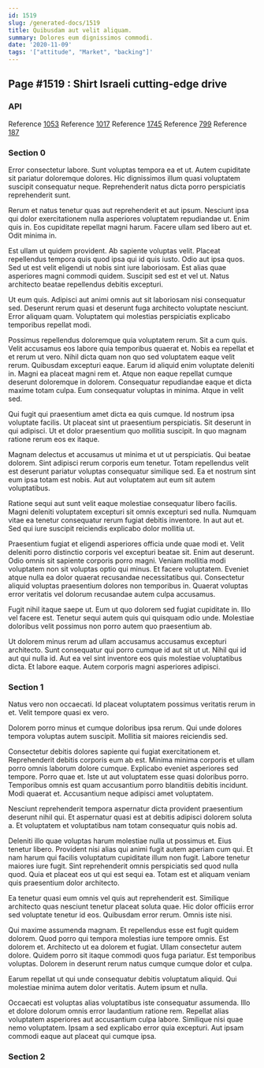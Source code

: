 ```yaml
---
id: 1519
slug: /generated-docs/1519
title: Quibusdam aut velit aliquam.
summary: Dolores eum dignissimos commodi.
date: '2020-11-09'
tags: '["attitude", "Market", "backing"]'
---
```


## Page #1519 : Shirt Israeli cutting-edge drive
### API



Reference [1053](/generated-docs/1053)
Reference [1017](/generated-docs/1017)
Reference [1745](/generated-docs/1745)
Reference [799](/generated-docs/799)
Reference [187](/generated-docs/187)


### Section 0
Error consectetur labore. Sunt voluptas tempora ea et ut. Autem cupiditate sit pariatur doloremque dolores. Hic dignissimos illum quasi voluptatem suscipit consequatur neque. Reprehenderit natus dicta porro perspiciatis reprehenderit sunt.
 Rerum et natus tenetur quas aut reprehenderit et aut ipsum. Nesciunt ipsa qui dolor exercitationem nulla asperiores voluptatem repudiandae ut. Enim quis in. Eos cupiditate repellat magni harum. Facere ullam sed libero aut et. Odit minima in.
 Est ullam ut quidem provident. Ab sapiente voluptas velit. Placeat repellendus tempora quis quod ipsa qui id quis iusto. Odio aut ipsa quos. Sed ut est velit eligendi ut nobis sint iure laboriosam.
Est alias quae asperiores magni commodi quidem. Suscipit sed est et vel ut. Natus architecto beatae repellendus debitis excepturi.
 Ut eum quis. Adipisci aut animi omnis aut sit laboriosam nisi consequatur sed. Deserunt rerum quasi et deserunt fuga architecto voluptate nesciunt. Error aliquam quam. Voluptatem qui molestias perspiciatis explicabo temporibus repellat modi.
 Possimus repellendus doloremque quia voluptatem rerum. Sit a cum quis. Velit accusamus eos labore quia temporibus quaerat et. Nobis ea repellat et et rerum ut vero. Nihil dicta quam non quo sed voluptatem eaque velit rerum. Quibusdam excepturi eaque.
Earum id aliquid enim voluptate deleniti in. Magni ea placeat magni rem et. Atque non eaque repellat cumque deserunt doloremque in dolorem. Consequatur repudiandae eaque et dicta maxime totam culpa. Eum consequatur voluptas in minima. Atque in velit sed.
 Qui fugit qui praesentium amet dicta ea quis cumque. Id nostrum ipsa voluptate facilis. Ut placeat sint ut praesentium perspiciatis. Sit deserunt in qui adipisci. Ut et dolor praesentium quo mollitia suscipit. In quo magnam ratione rerum eos ex itaque.
 Magnam delectus et accusamus ut minima et ut ut perspiciatis. Qui beatae dolorem. Sint adipisci rerum corporis eum tenetur.
Totam repellendus velit est deserunt pariatur voluptas consequatur similique sed. Ea et nostrum sint eum ipsa totam est nobis. Aut aut voluptatem aut eum sit autem voluptatibus.
 Ratione sequi aut sunt velit eaque molestiae consequatur libero facilis. Magni deleniti voluptatem excepturi sit omnis excepturi sed nulla. Numquam vitae ea tenetur consequatur rerum fugiat debitis inventore. In aut aut et. Sed qui iure suscipit reiciendis explicabo dolor mollitia ut.
 Praesentium fugiat et eligendi asperiores officia unde quae modi et. Velit deleniti porro distinctio corporis vel excepturi beatae sit. Enim aut deserunt.
Odio omnis sit sapiente corporis porro magni. Veniam mollitia modi voluptatem non sit voluptas optio qui minus. Et facere voluptatem. Eveniet atque nulla ea dolor quaerat recusandae necessitatibus qui. Consectetur aliquid voluptas praesentium dolores non temporibus in. Quaerat voluptas error veritatis vel dolorum recusandae autem culpa accusamus.
 Fugit nihil itaque saepe ut. Eum ut quo dolorem sed fugiat cupiditate in. Illo vel facere est. Tenetur sequi autem quis qui quisquam odio unde. Molestiae doloribus velit possimus non porro autem quo praesentium ab.
 Ut dolorem minus rerum ad ullam accusamus accusamus excepturi architecto. Sunt consequatur qui porro cumque id aut sit ut ut. Nihil qui id aut qui nulla id. Aut ea vel sint inventore eos quis molestiae voluptatibus dicta. Et labore eaque. Autem corporis magni asperiores adipisci.
### Section 1
Natus vero non occaecati. Id placeat voluptatem possimus veritatis rerum in et. Velit tempore quasi ex vero.
 Dolorem porro minus et cumque doloribus ipsa rerum. Qui unde dolores tempora voluptas autem suscipit. Mollitia sit maiores reiciendis sed.
 Consectetur debitis dolores sapiente qui fugiat exercitationem et. Reprehenderit debitis corporis eum ab est. Minima minima corporis et ullam porro omnis laborum dolore cumque. Explicabo eveniet asperiores sed tempore. Porro quae et.
Iste ut aut voluptatem esse quasi doloribus porro. Temporibus omnis est quam accusantium porro blanditiis debitis incidunt. Modi quaerat et. Accusantium neque adipisci amet voluptatem.
 Nesciunt reprehenderit tempora aspernatur dicta provident praesentium deserunt nihil qui. Et aspernatur quasi est at debitis adipisci dolorem soluta a. Et voluptatem et voluptatibus nam totam consequatur quis nobis ad.
 Deleniti illo quae voluptas harum molestiae nulla ut possimus et. Eius tenetur libero. Provident nisi alias qui animi fugit autem aperiam cum qui. Et nam harum qui facilis voluptatum cupiditate illum non fugit. Labore tenetur maiores iure fugit.
Sint reprehenderit omnis perspiciatis sed quod nulla quod. Quia et placeat eos ut qui est sequi ea. Totam est et aliquam veniam quis praesentium dolor architecto.
 Ea tenetur quasi eum omnis vel quis aut reprehenderit est. Similique architecto quas nesciunt tenetur placeat soluta quae. Hic dolor officiis error sed voluptate tenetur id eos. Quibusdam error rerum. Omnis iste nisi.
 Qui maxime assumenda magnam. Et repellendus esse est fugit quidem dolorem. Quod porro qui tempora molestias iure tempore omnis. Est dolorem et. Architecto ut ea dolorem et fugiat.
Ullam consectetur autem dolore. Quidem porro sit itaque commodi quos fuga pariatur. Est temporibus voluptas. Dolorem in deserunt rerum natus cumque cumque dolor et culpa.
 Earum repellat ut qui unde consequatur debitis voluptatum aliquid. Qui molestiae minima autem dolor veritatis. Autem ipsum et nulla.
 Occaecati est voluptas alias voluptatibus iste consequatur assumenda. Illo et dolore dolorum omnis error laudantium ratione rem. Repellat alias voluptatem asperiores aut accusantium culpa labore. Similique nisi quae nemo voluptatem. Ipsam a sed explicabo error quia excepturi. Aut ipsam commodi eaque aut placeat qui cumque ipsa.
### Section 2

